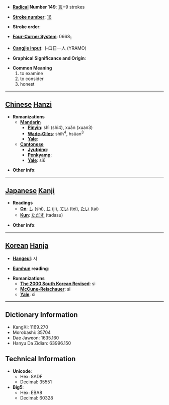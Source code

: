 * '''[[Wiktionary:Chinese radical index| Radical]] Number 149''': [[Wiktionary:Chinese radical index 言|言]]+9 strokes

* '''[[Wiktionary:Chinese total strokes index|Stroke number]]''': [[Wiktionary:Chinese total strokes index 16|16]]

* '''Stroke order''': 

* '''[[Wiktionary:Chinese four corner index|Four-Corner System]]''': 0668<sub>1</sub>

* '''[[Wiktionary:Chinese Cangjie index|Cangjie input]]''': 卜口日一人 (YRAMO)

* '''Graphical Significance and Origin''': 

* '''Common Meaning'''
*#to examine
*# to consider
*# honest


----

== [[Chinese]] [[Hanzi]] ==

* '''Romanizations'''
** '''[[Mandarin]]'''
*** '''[[Pinyin]]''': shì (shi4), xuǎn (xuan3)
*** '''[[Wade-Giles]]''': shih<sup>4</sup>, hsüan<sup>3</sup>
*** '''[[Yale]]''': 
** '''[[Cantonese]]'''
*** '''[[Jyutping]]''':
*** '''[[Penkyamp]]''': 
*** '''[[Yale]]''': si6

* '''Other info''': 

----

== [[Japanese]] [[Kanji]] ==

* '''Readings'''
** '''[[On]]''': [[し]] (shi), [[じ]] (ji), [[てい]] (tei), [[たい]] (tai)
** '''[[Kun]]''': [[ただす]] (tadasu)

* '''Other info''':  

----

== [[Korean]] [[Hanja]] ==

* '''[[Hangeul]]''': 시

* '''[[Eumhun]] reading''': 

* '''Romanizations'''
** '''[[The 2000 South Korean Revised Romanization|The 2000 South Korean Revised]]''': si
** '''[[McCune-Reischauer]]''': si
** '''[[Yale]]''': si

----

== Dictionary Information ==

* KangXi: 1169.270
* Morobashi: 35704
* Dae Jaweon: 1635.160
* Hanyu Da Zidian: 63996.150

== Technical Information ==

* '''Unicode''':
** Hex: 8ADF
** Decimal: 35551
* '''Big5''':
** Hex: EBA8
** Decimal: 60328